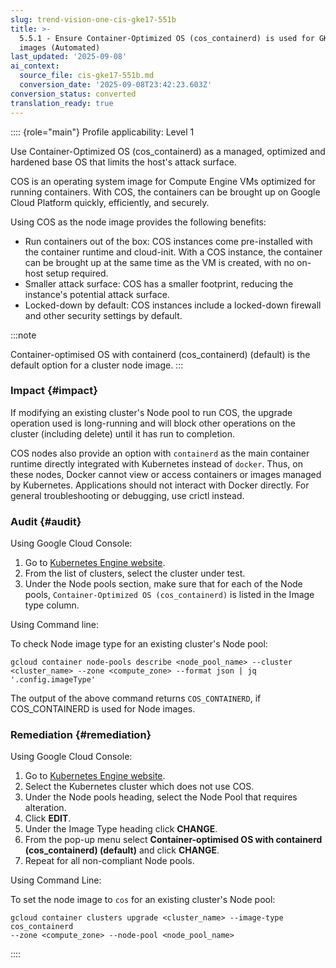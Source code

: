 ```yaml
---
slug: trend-vision-one-cis-gke17-551b
title: >-
  5.5.1 - Ensure Container-Optimized OS (cos_containerd) is used for GKE node
  images (Automated)
last_updated: '2025-09-08'
ai_context:
  source_file: cis-gke17-551b.md
  conversion_date: '2025-09-08T23:42:23.603Z'
conversion_status: converted
translation_ready: true
---
```


:::: {role="main"}
Profile applicability: Level 1

Use Container-Optimized OS (cos_containerd) as a managed, optimized and hardened base OS that limits the host's attack surface.

COS is an operating system image for Compute Engine VMs optimized for running containers. With COS, the containers can be brought up on Google Cloud Platform quickly, efficiently, and securely.

Using COS as the node image provides the following benefits:

- Run containers out of the box: COS instances come pre-installed with the container runtime and cloud-init. With a COS instance, the container can be brought up at the same time as the VM is created, with no on-host setup required.
- Smaller attack surface: COS has a smaller footprint, reducing the instance's potential attack surface.
- Locked-down by default: COS instances include a locked-down firewall and other security settings by default.

:::note

Container-optimised OS with containerd (cos_containerd) (default) is the default option for a cluster node image.
:::

### Impact {#impact}

If modifying an existing cluster's Node pool to run COS, the upgrade operation used is long-running and will block other operations on the cluster (including delete) until it has run to completion.

COS nodes also provide an option with `containerd` as the main container runtime directly integrated with Kubernetes instead of `docker`. Thus, on these nodes, Docker cannot view or access containers or images managed by Kubernetes. Applications should not interact with Docker directly. For general troubleshooting or debugging, use crictl instead.

### Audit {#audit}

Using Google Cloud Console:

1.  Go to [Kubernetes Engine website](https://console.cloud.google.com/kubernetes/list).
2.  From the list of clusters, select the cluster under test.
3.  Under the Node pools section, make sure that for each of the Node pools, `Container-Optimized OS (cos_containerd)` is listed in the Image type column.

Using Command line:

To check Node image type for an existing cluster's Node pool:

``` codeblock
gcloud container node-pools describe <node_pool_name> --cluster 
<cluster_name> --zone <compute_zone> --format json | jq '.config.imageType'
```

The output of the above command returns `COS_CONTAINERD`, if COS_CONTAINERD is used for Node images.

### Remediation {#remediation}

Using Google Cloud Console:

1.  Go to [Kubernetes Engine website](https://console.cloud.google.com/kubernetes/list).
2.  Select the Kubernetes cluster which does not use COS.
3.  Under the Node pools heading, select the Node Pool that requires alteration.
4.  Click **EDIT**.
5.  Under the Image Type heading click **CHANGE**.
6.  From the pop-up menu select **Container-optimised OS with containerd (cos_containerd) (default)** and click **CHANGE**.
7.  Repeat for all non-compliant Node pools.

Using Command Line:

To set the node image to `cos` for an existing cluster's Node pool:

``` codeblock
gcloud container clusters upgrade <cluster_name> --image-type cos_containerd 
--zone <compute_zone> --node-pool <node_pool_name>
```
::::
